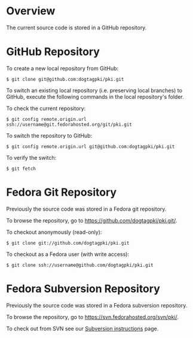 = Overview =

The current source code is stored in a GitHub repository.

= GitHub Repository =

To create a new local repository from GitHub:

<pre>
$ git clone git@github.com:dogtagpki/pki.git
</pre>

To switch an existing local repository (i.e. preserving local branches) to GitHub, execute the following commands in the local repository's folder.

To check the current repository:

<pre>
$ git config remote.origin.url
ssh://username@git.fedorahosted.org/git/pki.git
</pre>

To switch the repository to GitHub:

<pre>
$ git config remote.origin.url git@github.com:dogtagpki/pki.git
</pre>

To verify the switch:

<pre>
$ git fetch
</pre>

= Fedora Git Repository =

Previously the source code was stored in a Fedora git repository.

To browse the repository, go to [https://github.com/dogtagpki/pki.git/ https://github.com/dogtagpki/pki.git/].

To checkout anonymously (read-only):

<pre>
$ git clone git://github.com/dogtagpki/pki.git
</pre>

To checkout as a Fedora user (with write access):

<pre>
$ git clone ssh://username@github.com/dogtagpki/pki.git
</pre>

= Fedora Subversion Repository =

Previously the source code was stored in a Fedora subversion repository.

To browse the repository, go to [https://svn.fedorahosted.org/svn/pki/ https://svn.fedorahosted.org/svn/pki/].

To check out from SVN see our [[PKI_Subversion_Instructions|Subversion instructions]] page.